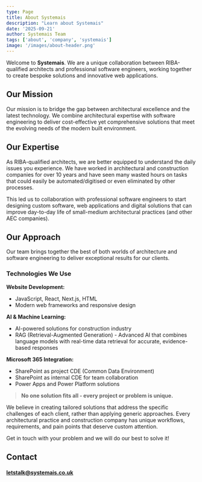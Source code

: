```yaml
---
type: Page
title: About Systemais
description: "Learn about Systemais"
date: '2025-09-21'
author: Systemais Team
tags: ['about', 'company', 'systemais']
image: '/images/about-header.png'
---
```


Welcome to **Systemais**. We are a unique collaboration between RIBA-qualified architects and 
professional software engineers, working together to create bespoke solutions and innovative web applications.


## Our Mission
Our mission is to bridge the gap between architectural excellence and the latest technology. 
We combine architectural expertise with software engineering to deliver cost-effective yet comprehensive solutions 
that meet the evolving needs of the modern built environment.

## Our Expertise

As RIBA-qualified architects, we are better equipped to understand the daily issues you experience. 
We have worked in architectural and construction companies for over 10 years and 
have seen many wasted hours on tasks that could easily be automated/digitised or even eliminated by other processes. 



This led us to collaboration with professional software engineers to start designing custom software, 
web applications and digital solutions that can improve day-to-day life 
of small-medium architectural practices (and other AEC companies). 

## Our Approach

Our team brings together the best of both worlds of architecture and software engineering to deliver exceptional results for our clients. 

### Technologies We Use

**Website Development:**
- JavaScript, React, Next.js, HTML
- Modern web frameworks and responsive design

**AI & Machine Learning:**
- AI-powered solutions for construction industry
- RAG (Retrieval-Augmented Generation) - Advanced AI that combines language models with real-time data retrieval for accurate, evidence-based responses

**Microsoft 365 Integration:**
- SharePoint as project CDE (Common Data Environment)
- SharePoint as internal CDE for team collaboration
- Power Apps and Power Platform solutions

> **No one solution fits all - every project or problem is unique.**

We believe in creating tailored solutions that address the specific challenges of each client, rather than applying generic approaches. Every architectural practice and construction company has unique workflows, requirements, and pain points that deserve custom attention.

Get in touch with your problem and we will do our best to solve it!

## Contact
#### letstalk@systemais.co.uk